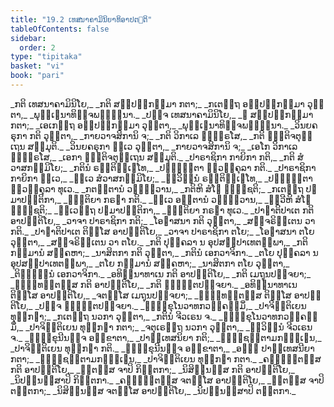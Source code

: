 ```yaml
---
title: "19.2 ເທສນາຄາມິນິຍາທິອາປຕ຺ຕິ"
tableOfContents: false
sidebar:
  order: 2
type: "tipitaka"
basket: "vi"
book: "pari"
---
```



<DynamicBreadcrumb />

<Division number="475" book="pari">

<Paragraph number="2242" type="verses" book="pari">
_ກຕິ ເທສນາຄາມິນິໂຍ,_  
_ກຕິ ສປ຺ປຏິກມ຺ມາ ກຕາ;_  
_ກເຕຕ຺ຖ ອປ຺ປຏິກມ຺ມາ ວຸຕ຺ຕາ,_  
_ພຸທ຺ເຘນາທິຈ຺ຈພນ຺ຘຸນາ._  

</Paragraph>

<Paragraph number="2243" type="verses" book="pari">
_ປຎ຺ຈ ເທສນາຄາມິນິໂຍ,_  
_ຉ ສປ຺ປຏິກມ຺ມາ ກຕາ;_  
_ເອເກຕ຺ຖ ອປ຺ປຏິກມ຺ມາ ວຸຕ຺ຕາ,_  
_ພຸທ຺ເຘນາທິຈ຺ຈພນ຺ຘຸນາ._  

</Paragraph>

<Paragraph number="2244" type="verses" book="pari">
_ວິນຍຄຣຸກາ ກຕິ ວຸຕ຺ຕາ,_  
_ກາຍວາຈສິການິ ຈ;_  
_ກຕິ ວິກາເລ ຘຎ຺ຎຣໂສ,_  
_ກຕິ ຎຕ຺ຕິຈຕຸຕ຺ເຖນ ສມ຺ມຸຕິ._  

</Paragraph>

<Paragraph number="2245" type="verses" book="pari">
_ວິນຍຄຣຸກາ ທ຺ເວ ວຸຕ຺ຕາ,_  
_ກາຍວາຈສິການິ ຈ;_  
_ເອໂກ ວິກາເລ ຘຎ຺ຎຣໂສ,_  
_ເອກາ ຎຕ຺ຕິຈຕຸຕ຺ເຖນ ສມ຺ມຸຕິ._  

</Paragraph>

<Paragraph number="2246" type="verses" book="pari">
_ປາຣາຊິກາ ກາຍິກາ ກຕິ,_  
_ກຕິ ສໍວາສກຠູມິໂຍ;_  
_ກຕິນໍ ຣຕ຺ຕິຈ຺ເຉໂທ,_  
_ປຎ຺ຎຕ຺ຕາ ທ຺ວງ຺ຄຸລາ ກຕິ._  

</Paragraph>

<Paragraph number="2247" type="verses" book="pari">
_ປາຣາຊິກາ ກາຍິກາ ທ຺ເວ,_  
_ທ຺ເວ ສໍວາສກຠູມິໂຍ;_  
_ທ຺ວິນ຺ນໍ ຣຕ຺ຕິຈ຺ເຉໂທ,_  
_ປຎ຺ຎຕ຺ຕາ ທ຺ວງ຺ຄຸລາ ທຸເວ._  

</Paragraph>

<Paragraph number="2248" type="verses" book="pari">
_ກຕຕ຺ຕານໍ ວຘິຕ຺ວານ,_  
_ກຕິຫິ ສໍໂຆ ຠິຊ຺ຊຕິ;_  
_ກເຕຕ຺ຖ ປຐມາປຕ຺ຕິກາ,_  
_ຎຕ຺ຕິຍາ ກຣຓາ ກຕິ._  

</Paragraph>

<Paragraph number="2249" type="verses" book="pari">
_ທ຺ເວ ອຕ຺ຕານໍ ວຘິຕ຺ວານ,_  
_ທ຺ວີຫິ ສໍໂຆ ຠິຊ຺ຊຕິ;_  
_ທ຺ເວຕ຺ຖ ປຐມາປຕ຺ຕິກາ,_  
_ຎຕ຺ຕິຍາ ກຣຓາ ທຸເວ._  

</Paragraph>

<Paragraph number="2250" type="verses" book="pari">
_ປາຓາຕິປາເຕ ກຕິ ອາປຕ຺ຕິໂຍ,_  
_ວາຈາ ປາຣາຊິກາ ກຕິ;_  
_ໂອຠາສນາ ກຕິ ວຸຕ຺ຕາ,_  
_ສຎ຺ຈຣິຕ຺ເຕນ ວາ ກຕິ._  

</Paragraph>

<Paragraph number="2251" type="verses" book="pari">
_ປາຓາຕິປາເຕ ຕິສ຺ໂສ ອາປຕ຺ຕິໂຍ,_  
_ວາຈາ ປາຣາຊິກາ ຕໂຍ;_  
_ໂອຠາສນາ ຕໂຍ ວຸຕ຺ຕາ,_  
_ສຎ຺ຈຣິຕ຺ເຕນ ວາ ຕໂຍ._  

</Paragraph>

<Paragraph number="2252" type="verses" book="pari">
_ກຕິ ປຸຄ຺ຄລາ ນ ອຸປສມ຺ປາເທຕພ຺ພາ,_  
_ກຕິ ກມ຺ມານໍ ສງ຺ຄຫາ;_  
_ນາສິຕກາ ກຕິ ວຸຕ຺ຕາ,_  
_ກຕິນໍ ເອກວາຈິກາ._  

</Paragraph>

<Paragraph number="2253" type="verses" book="pari">
_ຕໂຍ ປຸຄ຺ຄລາ ນ ອຸປສມ຺ປາເທຕພ຺ພາ,_  
_ຕໂຍ ກມ຺ມານໍ ສງ຺ຄຫາ;_  
_ນາສິຕກາ ຕໂຍ ວຸຕ຺ຕາ,_  
_ຕິຓ຺ຓນ຺ນໍ ເອກວາຈິກາ._  

</Paragraph>

<Paragraph number="2254" type="verses" book="pari">
_ອທິນ຺ນາທາເນ ກຕິ ອາປຕ຺ຕິໂຍ,_  
_ກຕິ ເມຖຸນປຈ຺ຈຍາ;_  
_ຉິນ຺ທນ຺ຕສ຺ສ ກຕິ ອາປຕ຺ຕິໂຍ,_  
_ກຕິ ຉຑ຺ຑິຕປຈ຺ຈຍາ._  

</Paragraph>

<Paragraph number="2255" type="verses" book="pari">
_ອທິນ຺ນາທາເນ ຕິສ຺ໂສ ອາປຕ຺ຕິໂຍ,_  
_ຈຕສ຺ໂສ ເມຖຸນປຈ຺ຈຍາ;_  
_ຉິນ຺ທນ຺ຕສ຺ສ ຕິສ຺ໂສ ອາປຕ຺ຕິໂຍ,_  
_ປຎ຺ຈ ຉຑ຺ຑິຕປຈ຺ຈຍາ._  

</Paragraph>

<Paragraph number="2256" type="verses" book="pari">
_ຠິກ຺ຂຸໂນວາທກວຄ຺ຄສ຺ມິໍ,_  
_ປາຈິຕ຺ຕິເຍນ ທຸກ຺ກຏາ;_  
_ກເຕຕ຺ຖ ນວກາ ວຸຕ຺ຕາ,_  
_ກຕິນໍ ຈີວເຣນ ຈ._  

</Paragraph>

<Paragraph number="2257" type="verses" book="pari">
_ຠິກ຺ຂຸໂນວາທກວຄ຺ຄສ຺ມິໍ,_  
_ປາຈິຕ຺ຕິເຍນ ທຸກ຺ກຏາ ກຕາ;_  
_ຈຕຸເຣຕ຺ຖ ນວກາ ວຸຕ຺ຕາ,_  
_ທ຺ວິນ຺ນໍ ຈີວເຣນ ຈ._  

</Paragraph>

<Paragraph number="2258" type="verses" book="pari">
_ຠິກ຺ຂຸນີນຎ຺ຈ ອກ຺ຂາຕາ,_  
_ປາຏິເທສນິຍາ ກຕິ;_  
_ຠຸຎ຺ຊນ຺ຕາມກຘຎ຺ເຎນ,_  
_ປາຈິຕ຺ຕິເຍນ ທຸກ຺ກຏາ ກຕິ._  

</Paragraph>

<Paragraph number="2259" type="verses" book="pari">
_ຠິກ຺ຂຸນີນຎ຺ຈ ອກ຺ຂາຕາ,_  
_ອຏ຺ຐ ປາຏິເທສນີຍາ ກຕາ;_  
_ຠຸຎ຺ຊນ຺ຕາມກຘຎ຺ເຎນ,_  
_ປາຈິຕ຺ຕິເຍນ ທຸກ຺ກຏາ ກຕາ._  

</Paragraph>

<Paragraph number="2260" type="verses" book="pari">
_ຄຈ຺ຉນ຺ຕສ຺ສ ກຕິ ອາປຕ຺ຕິໂຍ,_  
_ຐິຕສ຺ສ ຈາປິ ກິຕ຺ຕກາ;_  
_ນິສິນ຺ນສ຺ສ ກຕິ ອາປຕ຺ຕິໂຍ,_  
_ນິປນ຺ນສ຺ສາປິ ກິຕ຺ຕກາ._  

</Paragraph>

<Paragraph number="2261" type="verses" book="pari">
_ຄຈ຺ຉນ຺ຕສ຺ສ ຈຕສ຺ໂສ ອາປຕ຺ຕິໂຍ,_  
_ຐິຕສ຺ສ ຈາປິ ຕຕ຺ຕກາ;_  
_ນິສິນ຺ນສ຺ສ ຈຕສ຺ໂສ ອາປຕ຺ຕິໂຍ,_  
_ນິປນ຺ນສ຺ສາປິ ຕຕ຺ຕກາ._
</Paragraph>
</Division>